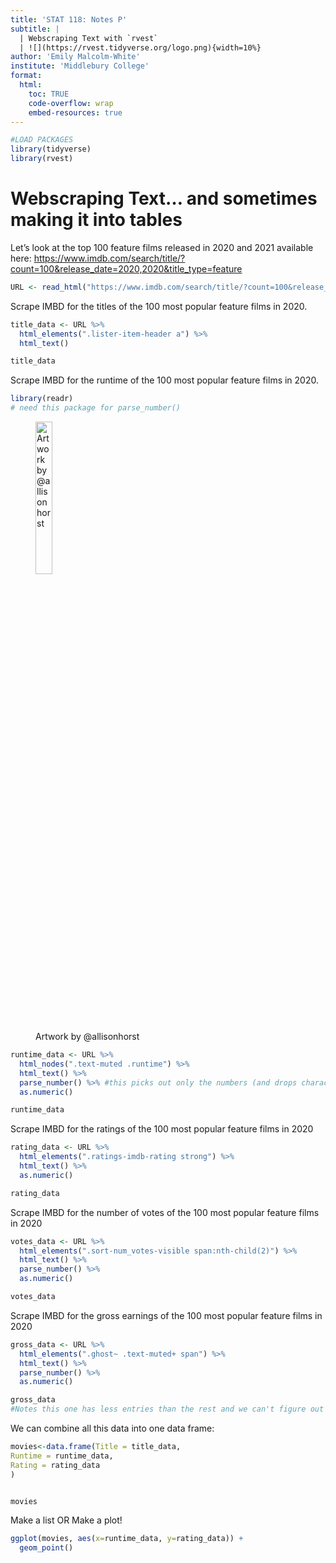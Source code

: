 ```yaml
---
title: 'STAT 118: Notes P'
subtitle: |
  | Webscraping Text with `rvest`
  | ![](https://rvest.tidyverse.org/logo.png){width=10%}
author: 'Emily Malcolm-White'
institute: 'Middlebury College'
format:
  html: 
    toc: TRUE
    code-overflow: wrap
    embed-resources: true
---
```


```r
#LOAD PACKAGES 
library(tidyverse)
library(rvest)
```


# Webscraping Text... and sometimes making it into tables

Let's look at the top 100 feature films released in 2020 and 2021 available here: [https://www.imdb.com/search/title/?count=100&release_date=2020,2020&title_type=feature](https://www.imdb.com/search/title/?count=100&release_date=2020,2020&title_type=feature)

```r
URL <- read_html("https://www.imdb.com/search/title/?count=100&release_date=2020,2021&title_type=feature")
```

Scrape IMBD for the titles of the 100 most popular feature films in 2020. 

```r
title_data <- URL %>%
  html_elements(".lister-item-header a") %>%
  html_text()

title_data
```

Scrape IMBD for the runtime of the 100 most popular feature films in 2020.

```r
library(readr)
# need this package for parse_number()
```

![Artwork by @allisonhorst](https://cdn.myportfolio.com/45214904-6a61-4e23-98d6-b140f8654a40/4fd04f07-7404-4371-832c-c04ff9a6e069_rw_1920.png?h=2bd0f0330dc94ccbbb49766ed7f80b8b){width=25%}

```r
runtime_data <- URL %>%
  html_nodes(".text-muted .runtime") %>%
  html_text() %>%
  parse_number() %>% #this picks out only the numbers (and drops characters, in this case, "mins")
  as.numeric()

runtime_data
```

Scrape IMBD for the ratings of the 100 most popular feature films in 2020

```r
rating_data <- URL %>%
  html_elements(".ratings-imdb-rating strong") %>%
  html_text() %>%
  as.numeric()

rating_data
```


Scrape IMBD for the number of votes of the 100 most popular feature films in 2020

```r
votes_data <- URL %>%
  html_elements(".sort-num_votes-visible span:nth-child(2)") %>%
  html_text() %>%
  parse_number() %>%
  as.numeric()

votes_data
```

Scrape IMBD for the gross earnings of the 100 most popular feature films in 2020

```r
gross_data <- URL %>%
  html_elements(".ghost~ .text-muted+ span") %>%
  html_text() %>%
  parse_number() %>%
  as.numeric()

gross_data
#Notes this one has less entries than the rest and we can't figure out which one goes with which movies (other than going through them all by hand)
```

We can combine all this data into one data frame: 

```r
movies<-data.frame(Title = title_data,
Runtime = runtime_data,
Rating = rating_data
)


movies
```

Make a list OR Make a plot! 

```r
ggplot(movies, aes(x=runtime_data, y=rating_data)) +
  geom_point()
```


